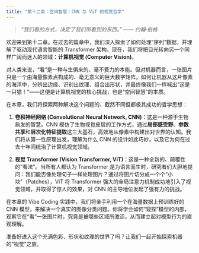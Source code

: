 ```yaml
---
title: "第十二章：空间智慧：CNN 与 ViT 的视觉哲学"
---
```


> *“我们看的方式，决定了我们所看到的东西。” —— 约翰·伯格*

欢迎来到第十二章。在过去的篇章中，我们深入探索了如何处理“序列”数据，并理解了驱动现代语言智能的 Transformer 架构。现在，我们将把目光转向另一个同样广阔而迷人的领域：**计算机视觉 (Computer Vision)**。

对人类来说，“看”是一种与生俱来的、毫不费力的本能。但对机器而言，一张图片只是一个由海量像素点构成的、毫无意义的巨大数字矩阵。如何让机器从这片像素的海洋中，分辨出边缘、识别出纹理、组合出形状，并最终像我们一样喊出“这是一只猫！”——这便是计算机视觉的核心挑战，也是“空间智慧”的本质。

在本章，我们将探索两种解决这个问题的、截然不同但都极其成功的哲学思想：

1.  **卷积神经网络 (Convolutional Neural Network, CNN)**：这是一种源于生物启发的智慧。CNN 模仿了生物视觉皮层的工作方式，通过**局部感受野**、**参数共享**和**层次化特征提取**这三大基石，高效地从像素中构建出对世界的认知。我们将从第一性原理出发，理解为什么 CNN 的设计如此巧妙，以及它为何在过去十年间统治了计算机视觉领域。

2.  **视觉 Transformer (Vision Transformer, ViT)**：这是一种全新的、颠覆性的“看法”。当所有人都认为 Transformer 是为语言而生时，研究者们大胆地提问：我们能否像处理句子一样处理图片？通过将图片切分成一个个“小块”（Patches），ViT 将 Transformer 强大的全局注意力机制成功地引入了视觉领域，并取得了惊人的效果，对 CNN 的主导地位发起了强有力的挑战。

在本章的 Vibe Coding 实践中，我们将亲手利用一个在海量数据上预训练好的 CNN 模型，来解决一个真实的图像分类问题。你将学会如何“窥探”模型的内部，观察它在“看”一张图片时，究竟是被哪些区域所激活，从而建立起对模型行为的直观理解。

准备好进入这个充满色彩、形状和纹理的世界了吗？让我们一起开始探索机器的“视觉”之旅。
